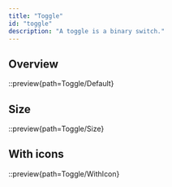 ```yaml
---
title: "Toggle"
id: "toggle"
description: "A toggle is a binary switch."
---
```


## Overview

::preview{path=Toggle/Default}

## Size

::preview{path=Toggle/Size}

## With icons

::preview{path=Toggle/WithIcon}
